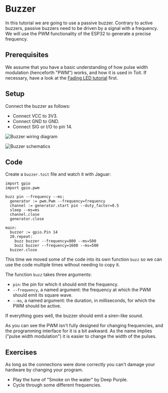 
# Buzzer
In this tutorial we are going to use a passive buzzer. Contrary to
active buzzers, passive buzzers need to be driven by a signal with
a frequency. We will use the PWM functionality of the ESP32 to generate
a precise frequency.

## Prerequisites
We assume that you have a basic understanding of how pulse width modulation
(henceforth "PWM") works, and how it is used in Toit. If necessary, have
a look at the [Fading LED tutorial](../pwm_led) first.

## Setup
Connect the buzzer as follows:
- Connect VCC to 3V3.
- Connect GND to GND.
- Connect SIG or I/O to pin 14.

<img
  src={BuzzerDiagram}
  alt="Buzzer wiring diagram"
/>

<img
  src={BuzzerSchematics}
  alt="Buzzer schematics"
/>

## Code

Create a `buzzer.toit` file and watch it with Jaguar:

``` toit
import gpio
import gpio.pwm

buzz pin --frequency --ms:
  generator := pwm.Pwm --frequency=frequency
  channel := generator.start pin --duty_factor=0.5
  sleep --ms=ms
  channel.close
  generator.close

main:
  buzzer := gpio.Pin 14
  20.repeat:
    buzz buzzer --frequency=800 --ms=500
    buzz buzzer --frequency=1600 --ms=500
  buzzer.close
```


This time we moved some of the code into its own function
`buzz` so we can use the code multiple times without needing to copy it.

The function `buzz` takes three arguments:
* `pin`: the pin for which it should emit the frequency.
* `--frequency`, a named argument: the frequency at which the PWM
  should emit its square wave.
* `--ms`, a named argument: the duration, in milliseconds, for which
  the PWM should be active.

If everything goes well, the buzzer should emit a siren-like sound.

As you can see the PWM isn't fully designed for changing frequencies, and
the programming interface for it is a bit awkward. As the name implies
("pulse width modulation") it is easier to change the width of the pulses.

## Exercises
As long as the connections were done correctly you can't damage your
hardware by changing your program.

- Play the tune of "Smoke on the water" by Deep Purple.
- Cycle through some different frequencies.
